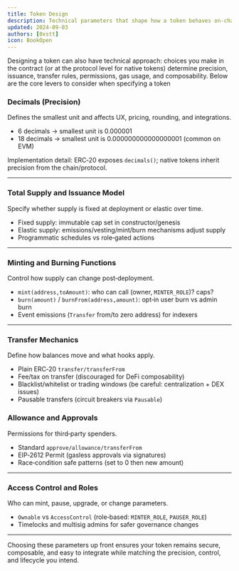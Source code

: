 ```yaml
---
title: Token Design
description: Technical parameters that shape how a token behaves on-chain.
updated: 2024-09-03
authors: [0xstt]
icon: BookOpen
---
```


Designing a token can also have technical approach: choices you make in the contract (or at the protocol level for native tokens) determine precision, issuance, transfer rules, permissions, gas usage, and composability. Below are the core levers to consider when specifying a token

### Decimals (Precision)

Defines the smallest unit and affects UX, pricing, rounding, and integrations.

- 6 decimals → smallest unit is 0.000001
- 18 decimals → smallest unit is 0.000000000000000001 (common on EVM)

Implementation detail: ERC‑20 exposes `decimals()`; native tokens inherit precision from the chain/protocol.

---

### Total Supply and Issuance Model

Specify whether supply is fixed at deployment or elastic over time.

- Fixed supply: immutable cap set in constructor/genesis
- Elastic supply: emissions/vesting/mint/burn mechanisms adjust supply
- Programmatic schedules vs role‑gated actions

---

### Minting and Burning Functions

Control how supply can change post‑deployment.

- `mint(address,toAmount)`: who can call (owner, `MINTER_ROLE`)? caps?
- `burn(amount)` / `burnFrom(address,amount)`: opt‑in user burn vs admin burn
- Event emissions (`Transfer` from/to zero address) for indexers

---

### Transfer Mechanics

Define how balances move and what hooks apply.

- Plain ERC‑20 `transfer/transferFrom`
- Fee/tax on transfer (discouraged for DeFi composability)
- Blacklist/whitelist or trading windows (be careful: centralization + DEX issues)
- Pausable transfers (circuit breakers via `Pausable`)

### Allowance and Approvals

Permissions for third‑party spenders.

- Standard `approve/allowance/transferFrom`
- EIP‑2612 Permit (gasless approvals via signatures)
- Race‑condition safe patterns (set to 0 then new amount)

---

### Access Control and Roles

Who can mint, pause, upgrade, or change parameters.

- `Ownable` vs `AccessControl` (role‑based: `MINTER_ROLE`, `PAUSER_ROLE`)
- Timelocks and multisig admins for safer governance changes

---


Choosing these parameters up front ensures your token remains secure, composable, and easy to integrate while matching the precision, control, and lifecycle you intend.